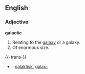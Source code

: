 ==English==

===Adjective===
'''galactic'''
# Relating to the [[galaxy]] or a galaxy.
# Of enormous size.

{{-trans-}}
*{{sv}}: [[galaktisk]], [[galax-]]